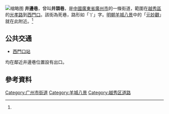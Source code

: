 [[File:ZengBinHong.jpg|缩略图]]
'''井邊巷'''，曾叫'''井頭巷'''，是[[中华人民共和国|中國]][[广东省|廣東省]][[广州市|廣州市]]的一條街道，範圍在[[越秀区|越秀區]]的[[光孝路|光孝路]]到[[西门口_(广州)|西門口]]。該街為死巷，路形如「丫」字。[[明朝|明朝]][[羊城八景|羊城八景]]中的「[[元妙觀_(廣州)|元妙觀]]」就在此附近。<ref name="吕兆球"/>

==公共交通==
*{{廣州地鐵路線鏈接|1|SL}}[[西門口站_(廣州)|西門口站]]
均在鄰近井邊巷位置設有出口。

== 參考資料 ==
{{reflist|1|refs=
<ref name="吕兆球">{{Cite news|url=http://www.ycwb.com/epaper/ycwb/html/2013-08/17/content_230282.htm?div=1|title=消失了的元妙观|author=吕兆球|language=zh-cn|publisher=羊城晚报|date=2013-08-17|accessdate=2016-11-05|deadurl=yes|archiveurl=https://web.archive.org/web/20130817222838/http://www.ycwb.com/ePaper/ycwb/html/2013-08/17/content_230282.htm?div=1|archivedate=2013-08-17}}</ref>
}}
{{历代羊城八景}}
[[Category:广州市街道|Category:广州市街道]]
[[Category:羊城八景|Category:羊城八景]]
[[Category:越秀区道路|Category:越秀区道路]]